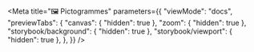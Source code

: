 
<Meta
    title="🖼️ Pictogrammes"
    parameters={{
        "viewMode": "docs",
        "previewTabs": {
            "canvas": { "hidden": true },
            "zoom": { "hidden": true },
            "storybook/background": { "hidden": true },
            "storybook/viewport": { "hidden": true },
        },
    }}
/>

<div style={{ "margin": "0 auto", "maxWidth": 1000 }}>
    <Pictogrammes />
</div>
